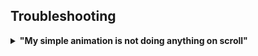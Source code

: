 ## Troubleshooting

<details>
<summary>
<b>"My simple animation is not doing anything on scroll"</b>
</summary>

Please check your `start` and `end` values for your `Root` component. A typical issue comes when:

1. your animation _"starts when the start of the scroller hits the start of the viewport"_,
2. your animation _"ends when the bottom of the scroller hits the bottom of the viewport"_,
3. the element your `Root` wraps around is only `100vh` tall, so the animation's duration is 0.

To fix this, either add more height to the element your `Root` wraps, or tweak the `end` value to be something like `bottom start`, which would mean "when the bottom of the scroller hits the start of the viewport".

</details>
